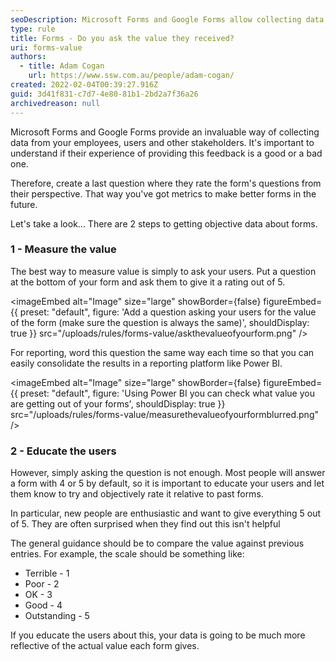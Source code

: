 ```yaml
---
seoDescription: Microsoft Forms and Google Forms allow collecting data from employees, users, and stakeholders. Measure form value by asking users to rate it out of 5, educating them to objectively compare against previous forms, and track progress using Power BI.
type: rule
title: Forms - Do you ask the value they received?
uri: forms-value
authors:
  - title: Adam Cogan
    url: https://www.ssw.com.au/people/adam-cogan/
created: 2022-02-04T00:39:27.916Z
guid: 3d41f831-c7d7-4e80-81b1-2bd2a7f36a26
archivedreason: null
---
```


Microsoft Forms and Google Forms provide an invaluable way of collecting data from your employees, users and other stakeholders. It's important to understand if their experience of providing this feedback is a good or a bad one.

Therefore, create a last question where they rate the form's questions from their perspective. That way you've got metrics to make better forms in the future.

Let's take a look...
There are 2 steps to getting objective data about forms.

### 1 - Measure the value

The best way to measure value is simply to ask your users. Put a question at the bottom of your form and ask them to give it a rating out of 5.


<imageEmbed
  alt="Image"
  size="large"
  showBorder={false}
  figureEmbed={{
    preset: "default",
    figure: 'Add a question asking your users for the value of the form (make sure the question is always the same)',
    shouldDisplay: true
  }}
  src="/uploads/rules/forms-value/askthevalueofyourform.png"
/>

For reporting, word this question the same way each time so that you can easily consolidate the results in a reporting platform like Power BI.


<imageEmbed
  alt="Image"
  size="large"
  showBorder={false}
  figureEmbed={{
    preset: "default",
    figure: 'Using Power BI you can check what value you are getting out of your forms',
    shouldDisplay: true
  }}
  src="/uploads/rules/forms-value/measurethevalueofyourformblurred.png"
/>

### 2 - Educate the users

However, simply asking the question is not enough. Most people will answer a form with 4 or 5 by default, so it is important to educate your users and let them know to try and objectively rate it relative to past forms.

In particular, new people are enthusiastic and want to give everything 5 out of 5. They are often surprised when they find out this isn't helpful

The general guidance should be to compare the value against previous entries. For example, the scale should be something like:

- Terrible - 1
- Poor - 2
- OK - 3
- Good - 4
- Outstanding - 5

If you educate the users about this, your data is going to be much more reflective of the actual value each form gives.